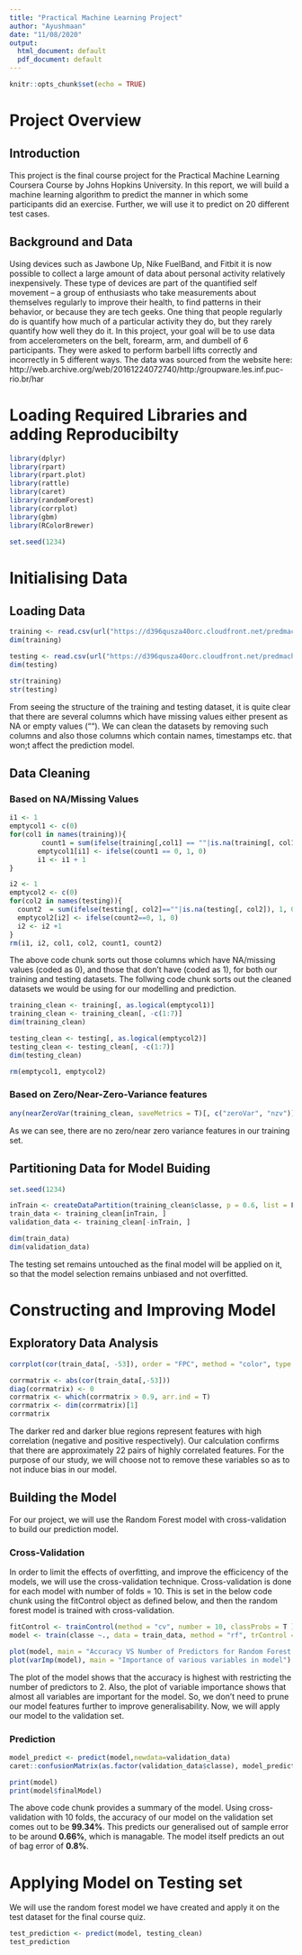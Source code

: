 ---
title: "Practical Machine Learning Project"
author: "Ayushmaan"
date: "11/08/2020"
output:
  html_document: default
  pdf_document: default
---

```{r setup, include=FALSE}
knitr::opts_chunk$set(echo = TRUE)
```

# Project Overview

## Introduction

This project is the final course project for the Practical Machine Learning Coursera Course by Johns Hopkins University. In this report, we will build a machine learning algorithm to predict the manner in which some participants did an exercise. Further, we will use it to predict on 20 different test cases.

## Background and Data

Using devices such as Jawbone Up, Nike FuelBand, and Fitbit it is now possible to collect a large amount of data about personal activity relatively inexpensively. These type of devices are part of the quantified self movement – a group of enthusiasts who take measurements about themselves regularly to improve their health, to find patterns in their behavior, or because they are tech geeks. One thing that people regularly do is quantify how much of a particular activity they do, but they rarely quantify how well they do it. In this project, your goal will be to use data from accelerometers on the belt, forearm, arm, and dumbell of 6 participants. They were asked to perform barbell lifts correctly and incorrectly in 5 different ways. The data was sourced from the website here: http://web.archive.org/web/20161224072740/http:/groupware.les.inf.puc-rio.br/har

# Loading Required Libraries and adding Reproducibilty

```{r}
library(dplyr)
library(rpart)
library(rpart.plot)
library(rattle)
library(caret)
library(randomForest)
library(corrplot)
library(gbm)
library(RColorBrewer)

set.seed(1234)
```

# Initialising Data

## Loading Data

```{r}
training <- read.csv(url("https://d396qusza40orc.cloudfront.net/predmachlearn/pml-training.csv"),header=TRUE)
dim(training)

testing <- read.csv(url("https://d396qusza40orc.cloudfront.net/predmachlearn/pml-testing.csv"), header = TRUE)
dim(testing)

str(training)
str(testing)
```

From seeing the structure of the training and testing dataset, it is quite clear that there are several columns which have missing values either present as NA or empty values (""). We can clean the datasets by removing such columns and also those columns which contain names, timestamps etc. that won;t affect the prediction model.

## Data Cleaning

### Based on NA/Missing Values

```{r}
i1 <- 1
emptycol1 <- c(0)
for(col1 in names(training)){
        count1 = sum(ifelse(training[,col1] == ""|is.na(training[, col1]), 1, 0))
       emptycol1[i1] <- ifelse(count1 == 0, 1, 0)
       i1 <- i1 + 1
}

i2 <- 1
emptycol2 <- c(0)
for(col2 in names(testing)){
  count2  = sum(ifelse(testing[, col2]==""|is.na(testing[, col2]), 1, 0))
  emptycol2[i2] <- ifelse(count2==0, 1, 0)
  i2 <- i2 +1
}
rm(i1, i2, col1, col2, count1, count2)
```

The above code chunk sorts out those columns which have NA/missing values (coded as 0), and those that don't have (coded as 1), for both our training and testing datasets. The follwing code chunk sorts out the cleaned datasets we would be using for our modelling and prediction.

```{r}
training_clean <- training[, as.logical(emptycol1)]
training_clean <- training_clean[, -c(1:7)]
dim(training_clean)

testing_clean <- testing[, as.logical(emptycol2)]
testing_clean <- testing_clean[, -c(1:7)]
dim(testing_clean)

rm(emptycol1, emptycol2)
```

### Based on Zero/Near-Zero-Variance features

```{r}
any(nearZeroVar(training_clean, saveMetrics = T)[, c("zeroVar", "nzv")]==TRUE)
```

As we can see, there are no zero/near zero variance features in our training set.

## Partitioning Data for Model Buiding

```{r}
set.seed(1234)

inTrain <- createDataPartition(training_clean$classe, p = 0.6, list = F)
train_data <- training_clean[inTrain, ]
validation_data <- training_clean[-inTrain, ]

dim(train_data)
dim(validation_data)
```

The testing set remains untouched as the final model will be applied on it, so that the model selection remains unbiased and not overfitted.

# Constructing and Improving Model

## Exploratory Data Analysis

```{r fig.width= 10, fig.height= 10}
corrplot(cor(train_data[, -53]), order = "FPC", method = "color", type = "upper", tl.cex = 0.7, tl.col = rgb(1, 0, 1),mar = c(0, 0, 1, 0), title = "Training Dataset Correlation Plot")
```

```{r}
corrmatrix <- abs(cor(train_data[,-53]))
diag(corrmatrix) <- 0
corrmatrix <- which(corrmatrix > 0.9, arr.ind = T)
corrmatrix <- dim(corrmatrix)[1]
corrmatrix
```

The darker red and darker blue regions represent features with high correlation (negative and positive respectively). Our calculation confirms that there are approximately 22 pairs of highly correlated features. For the purpose of our study, we will choose not to remove these variables so as to not induce bias in our model.

## Building the Model

For our project, we will use the Random Forest model with cross-validation to build our prediction model.

### Cross-Validation

In order to limit the effects of overfitting, and improve the efficicency of the models, we will use the cross-validation technique. Cross-validation is done for each model with number of folds = 10. This is set in the below code chunk using the fitControl object as defined below, and then the random forest model is trained with cross-validation.

```{r}
fitControl <- trainControl(method = "cv", number = 10, classProbs = T )
model <- train(classe ~., data = train_data, method = "rf", trControl = fitControl, verbose = F)
```

```{r fig.height=8, fig.width=8}
plot(model, main = "Accuracy VS Number of Predictors for Random Forest Model")
plot(varImp(model), main = "Importance of various variables in model")
```

The plot of the model shows that the accuracy is highest with restricting the number of predictors to 2. Also, the plot of variable importance shows that almost all variables are important for the model. So, we don't need to prune our model features further to improve generalisability. Now, we will apply our model to the validation set.

### Prediction

```{r}
model_predict <- predict(model,newdata=validation_data)
caret::confusionMatrix(as.factor(validation_data$classe), model_predict)
```

```{r}
print(model)
print(model$finalModel)
```

The above code chunk provides a summary of the model. Using cross-validation with 10 folds, the accuracy of our model on the validation set comes out to be **99.34%**. This predicts our generalised out of sample error to be around **0.66%**, which is managable. The model itself predicts an out of bag error of **0.8%**.

# Applying Model on Testing set

We will use the random forest model we have created and apply it on the test dataset for the final course quiz.

```{r include=FALSE}
test_prediction <- predict(model, testing_clean)
test_prediction
```

